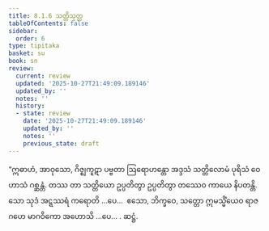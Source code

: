 ```yaml
---
title: 8.1.6 သတ္တိသုတ္တ
tableOfContents: false
sidebar:
  order: 6
type: tipitaka
basket: su
book: sn
review:
  current: review
  updated: '2025-10-27T21:49:09.189146'
  updated_by: ''
  notes: ''
  history:
  - state: review
    date: '2025-10-27T21:49:09.189146'
    updated_by: ''
    notes: ''
    previous_state: draft
---
```



<ReviewStatus review={frontmatter.review} showDetails={true} />

<HypothesisAnnotation frontmatter={frontmatter} />

<DynamicBreadcrumb />

<Division number="207" book="sn" e="ch" v="18" p="308">

<Paragraph number="1171" book="sn">
“ဣဓာဟံ, အာဝုသော, ဂိဇ္ဈကူဋာ ပဗ္ဗတာ ဩရောဟန္တော အဒ္ဒသံ သတ္တိလောမံ ပုရိသံ ဝေဟာသံ ဂစ္ဆန္တံ. တဿ တာ သတ္တိယော ဥပ္ပတိတွာ ဥပ္ပတိတွာ တဿေဝ ကာယေ နိပတန္တိ. သော သုဒံ အဋ္ဋဿရံ ကရောတိ …ပေ…  ဧသော, ဘိက္ခဝေ, သတ္တော ဣမသ္မိံယေဝ ရာဇဂဟေ မာဂဝိကော အဟောသိ …ပေ… .

</Paragraph>
</Division>

<Paragraph number="1172" type="center" book="sn">
ဆဋ္ဌံ.
</Paragraph>